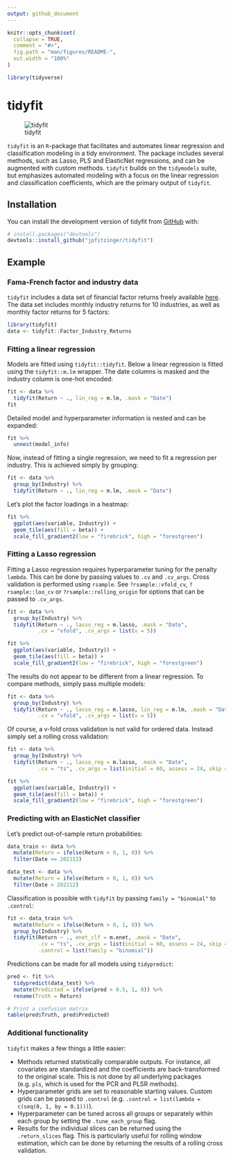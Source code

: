 ```yaml
---
output: github_document
---
```


<!-- README.md is generated from README.Rmd. Please edit that file -->

```r
knitr::opts_chunk$set(
  collapse = TRUE,
  comment = "#>",
  fig.path = "man/figures/README-",
  out.width = "100%"
)

library(tidyverse)
```

# tidyfit

<!-- badges: start -->
<!-- badges: end -->

![tidyfit](./man/figures/logo_nobackground.png "tidyfit")

`tidyfit` is an `R`-package that facilitates and automates linear regression and classification modeling in a tidy environment. The package includes several methods, such as Lasso, PLS and ElasticNet regressions, and can be augmented with custom methods. `tidyfit` builds on the `tidymodels` suite, but emphasizes automated modeling with a focus on the linear regression and classification coefficients, which are the primary output of `tidyfit`. 

## Installation

You can install the development version of tidyfit from [GitHub](https://github.com/) with:

```r
# install.packages("devtools")
devtools::install_github("jpfitzinger/tidyfit")
```

## Example

### Fama-French factor and industry data

`tidyfit` includes a data set of financial factor returns freely available [here](https://mba.tuck.dartmouth.edu/pages/faculty/ken.french/data_library.html). The data set includes monthly industry returns for 10 industries, as well as monthly factor returns for 5 factors:

```r
library(tidyfit)
data <- tidyfit::Factor_Industry_Returns
```

### Fitting a linear regression

Models are fitted using `tidyfit::tidyfit`. Below a linear regression is fitted using the `tidyfit::m.lm` wrapper. The date columns is masked and the industry column is one-hot encoded:

```r
fit <- data %>% 
  tidyfit(Return ~ ., lin_reg = m.lm, .mask = "Date")
fit
```

Detailed model and hyperparameter information is nested and can be expanded:

```r
fit %>% 
  unnest(model_info)
```

Now, instead of fitting a single regression, we need to fit a regression per industry. This is achieved simply by grouping:

```r
fit <- data %>% 
  group_by(Industry) %>% 
  tidyfit(Return ~ ., lin_reg = m.lm, .mask = "Date")
```

Let's plot the factor loadings in a heatmap:

```r
fit %>% 
  ggplot(aes(variable, Industry)) +
  geom_tile(aes(fill = beta)) +
  scale_fill_gradient2(low = "firebrick", high = "forestgreen")
```

### Fitting a Lasso regression

Fitting a Lasso regression requires hyperparameter tuning for the penalty `lambda`. This can be done by passing values to `.cv` and `.cv_args`. Cross validation is performed using `rsample`. See `?rsample::vfold_cv`, `?rsample::loo_cv` or `?rsample::rolling_origin` for options that can be passed to `.cv_args`.

```r
fit <- data %>% 
  group_by(Industry) %>% 
  tidyfit(Return ~ ., lasso_reg = m.lasso, .mask = "Date", 
          .cv = "vfold", .cv_args = list(v = 5))

fit %>% 
  ggplot(aes(variable, Industry)) +
  geom_tile(aes(fill = beta)) +
  scale_fill_gradient2(low = "firebrick", high = "forestgreen")
```

The results do not appear to be different from a linear regression. To compare methods, simply pass multiple models:

```r
fit <- data %>% 
  group_by(Industry) %>% 
  tidyfit(Return ~ ., lasso_reg = m.lasso, lin_reg = m.lm, .mask = "Date", 
          .cv = "vfold", .cv_args = list(v = 5))
```

Of course, a v-fold cross validation is not valid for ordered data. Instead simply set a rolling cross validation:

```r
fit <- data %>% 
  group_by(Industry) %>% 
  tidyfit(Return ~ ., lasso_reg = m.lasso, .mask = "Date", 
          .cv = "ts", .cv_args = list(initial = 60, assess = 24, skip = 24, cumulative = FALSE))

fit %>% 
  ggplot(aes(variable, Industry)) +
  geom_tile(aes(fill = beta)) +
  scale_fill_gradient2(low = "firebrick", high = "forestgreen")
```


### Predicting with an ElasticNet classifier

Let's predict out-of-sample return probabilities:

```r
data_train <- data %>% 
  mutate(Return = ifelse(Return > 0, 1, 0)) %>% 
  filter(Date <= 202112)

data_test <- data %>% 
  mutate(Return = ifelse(Return > 0, 1, 0)) %>% 
  filter(Date > 202112)
```

Classification is possible with `tidyfit` by passing `family = "binomial"` to `.control`:

```r
fit <- data_train %>% 
  mutate(Return = ifelse(Return > 0, 1, 0)) %>% 
  group_by(Industry) %>% 
  tidyfit(Return ~ ., enet_clf = m.enet, .mask = "Date", 
          .cv = "ts", .cv_args = list(initial = 60, assess = 24, skip = 24, cumulative = FALSE),
          .control = list(family = "binomial"))
```

Predictions can be made for all models using `tidypredict`:

```r
pred <- fit %>% 
  tidypredict(data_test) %>% 
  mutate(Predicted = ifelse(pred > 0.5, 1, 0)) %>% 
  rename(Truth = Return)

# Print a confusion matrix
table(pred$Truth, pred$Predicted)
```

### Additional functionality

`tidyfit` makes a few things a little easier:

 - Methods returned statistically comparable outputs. For instance, all covariates are standardized and the coefficients are back-transformed to the original scale. This is not done by all underlying packages (e.g. `pls`, which is used for the PCR and PLSR methods).
 - Hyperparameter grids are set to reasonable starting values. Custom grids can be passed to `.control` (e.g. `.control = list(lambda = c(seq(0, 1, by = 0.1)))`).
 - Hyperparameter can be tuned across all groups or separately within each group by setting the `.tune_each_group` flag.
 - Results for the individual slices can be returned using the `.return_slices` flag. This is particularly useful for rolling window estimation, which can be done by returning the results of a rolling cross validation.



